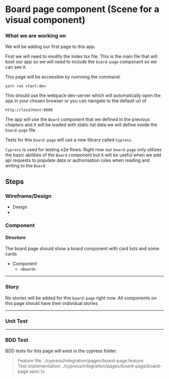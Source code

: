 # Board page component (Scene for a visual component)


### What we are working on
We will be adding our first page to this app.  

First we will need to modify the index.tsx file. This is the main file that will boot our app so 
we will need to include the `board-page` component so we can see it.

This page will be accessible by runnning the command:

```
yarn run start:dev
```

This should use the webpack-dev-server which will automatically open the app in your
chosen browser or you can navigate to the default url of

```
http://localhost:8080
```

The app will use the `Board` component that we defined in the previous chapters and 
it will be loaded with static list data we will define inside the `board-page` file

Tests for this `board-page` will use a new library called `Cypress`.

`Cypress` is used for testing e2e flows. Right now our `board-page` only utilizes the 
basic abilities of the `Board` component but it will be useful when we add api requests to
populate data or authorisation rules when reading and writing to the `Board`

## Steps 
### Wireframe/Design 
* Design 
*  

### Component 
#### Structure
The board page should show a board component with card lists and some cards

* Component
    * `<Board>`


***

### Story 
No stories will be added for this `board-page` right now. All components on this page
should have their individual stories

***

### Unit Test

***

### BDD Test 
BDD tests for this page will exist in the cypress folder:

>Feature file: ./cypress/integration/pages/board-page.feature  
>Test implementation: ./cypress/integraiton/pages/board-page/board-page.spec.ts